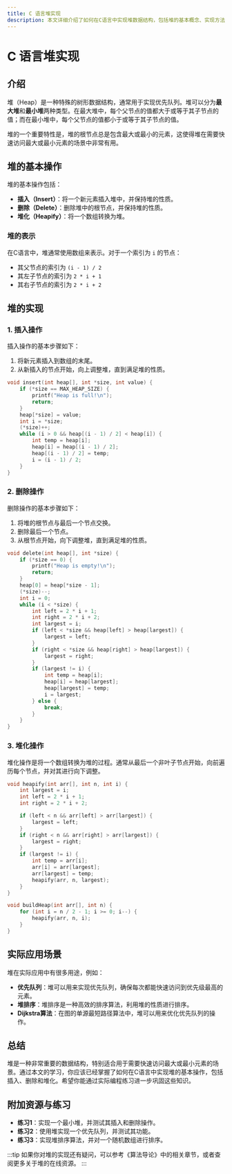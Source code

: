 ```yaml
---
title: C 语言堆实现
description: 本文详细介绍了如何在C语言中实现堆数据结构，包括堆的基本概念、实现方法、代码示例以及实际应用场景。适合初学者学习。
---
```


# C 语言堆实现

## 介绍

堆（Heap）是一种特殊的树形数据结构，通常用于实现优先队列。堆可以分为**最大堆**和**最小堆**两种类型。在最大堆中，每个父节点的值都大于或等于其子节点的值；而在最小堆中，每个父节点的值都小于或等于其子节点的值。

堆的一个重要特性是，堆的根节点总是包含最大或最小的元素，这使得堆在需要快速访问最大或最小元素的场景中非常有用。

## 堆的基本操作

堆的基本操作包括：
- **插入（Insert）**：将一个新元素插入堆中，并保持堆的性质。
- **删除（Delete）**：删除堆中的根节点，并保持堆的性质。
- **堆化（Heapify）**：将一个数组转换为堆。

### 堆的表示

在C语言中，堆通常使用数组来表示。对于一个索引为 `i` 的节点：
- 其父节点的索引为 `(i - 1) / 2`
- 其左子节点的索引为 `2 * i + 1`
- 其右子节点的索引为 `2 * i + 2`

## 堆的实现

### 1. 插入操作

插入操作的基本步骤如下：
1. 将新元素插入到数组的末尾。
2. 从新插入的节点开始，向上调整堆，直到满足堆的性质。

```c
void insert(int heap[], int *size, int value) {
    if (*size == MAX_HEAP_SIZE) {
        printf("Heap is full!\n");
        return;
    }
    heap[*size] = value;
    int i = *size;
    (*size)++;
    while (i > 0 && heap[(i - 1) / 2] < heap[i]) {
        int temp = heap[i];
        heap[i] = heap[(i - 1) / 2];
        heap[(i - 1) / 2] = temp;
        i = (i - 1) / 2;
    }
}
```

### 2. 删除操作

删除操作的基本步骤如下：
1. 将堆的根节点与最后一个节点交换。
2. 删除最后一个节点。
3. 从根节点开始，向下调整堆，直到满足堆的性质。

```c
void delete(int heap[], int *size) {
    if (*size == 0) {
        printf("Heap is empty!\n");
        return;
    }
    heap[0] = heap[*size - 1];
    (*size)--;
    int i = 0;
    while (i < *size) {
        int left = 2 * i + 1;
        int right = 2 * i + 2;
        int largest = i;
        if (left < *size && heap[left] > heap[largest]) {
            largest = left;
        }
        if (right < *size && heap[right] > heap[largest]) {
            largest = right;
        }
        if (largest != i) {
            int temp = heap[i];
            heap[i] = heap[largest];
            heap[largest] = temp;
            i = largest;
        } else {
            break;
        }
    }
}
```

### 3. 堆化操作

堆化操作是将一个数组转换为堆的过程。通常从最后一个非叶子节点开始，向前遍历每个节点，并对其进行向下调整。

```c
void heapify(int arr[], int n, int i) {
    int largest = i;
    int left = 2 * i + 1;
    int right = 2 * i + 2;

    if (left < n && arr[left] > arr[largest]) {
        largest = left;
    }
    if (right < n && arr[right] > arr[largest]) {
        largest = right;
    }
    if (largest != i) {
        int temp = arr[i];
        arr[i] = arr[largest];
        arr[largest] = temp;
        heapify(arr, n, largest);
    }
}

void buildHeap(int arr[], int n) {
    for (int i = n / 2 - 1; i >= 0; i--) {
        heapify(arr, n, i);
    }
}
```

## 实际应用场景

堆在实际应用中有很多用途，例如：
- **优先队列**：堆可以用来实现优先队列，确保每次都能快速访问到优先级最高的元素。
- **堆排序**：堆排序是一种高效的排序算法，利用堆的性质进行排序。
- **Dijkstra算法**：在图的单源最短路径算法中，堆可以用来优化优先队列的操作。

## 总结

堆是一种非常重要的数据结构，特别适合用于需要快速访问最大或最小元素的场景。通过本文的学习，你应该已经掌握了如何在C语言中实现堆的基本操作，包括插入、删除和堆化。希望你能通过实际编程练习进一步巩固这些知识。

## 附加资源与练习

- **练习1**：实现一个最小堆，并测试其插入和删除操作。
- **练习2**：使用堆实现一个优先队列，并测试其功能。
- **练习3**：实现堆排序算法，并对一个随机数组进行排序。

:::tip
如果你对堆的实现还有疑问，可以参考《算法导论》中的相关章节，或者查阅更多关于堆的在线资源。
:::